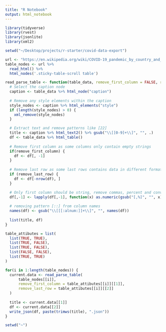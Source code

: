 ```yaml
---
title: "R Notebook"
output: html_notebook
---
```


```r
library(tidyverse)
library(rvest)
library(jsonlite)
library(xml2)

setwd("~/Desktop/projects/r-starter/covid-data-export")

url <- "https://en.wikipedia.org/wiki/COVID-19_pandemic_by_country_and_territory"
table_nodes <- url %>%
  read_html() %>%
  html_nodes('.sticky-table-scroll table')

read_parse_table <- function(table_data, remove_first_column = FALSE, remove_last_row = FALSE) {
  # Select the caption node
  caption <- table_data %>% html_node("caption")
  
  # Remove any style elements within the caption
  style_nodes <- caption %>% html_elements("style")
  if (length(style_nodes) > 0) {
    xml_remove(style_nodes)
  }

  # Extract text and remove patterns like [22]
  title <- caption %>% html_text2() %>% gsub("\\[[0-9]+\\]", "", .)
  df <- table_data %>% html_table()
  
  # Remove first column as some columns only contain empty strings
  if(remove_first_column) {
    df <- df[, -1]
  }
  
  # Remove last row as some last rows contains data in different format
  if (remove_last_row) {
    df <- df[-nrow(df), ]
  }

  # Only first column should be string, remove commas, percent and convert to numeric to all other columns
  df[,-1] <- lapply(df[,-1], function(x) as.numeric(gsub("[,%]", "", x)))
  
  # removing pattern [::] from column names
  names(df) <- gsub("\\[[[:alnum:]]+\\]", "", names(df)) 
  
  list(title, df)
}

table_attibutes = list(
  list(TRUE, TRUE),
  list(TRUE, FALSE),
  list(TRUE, FALSE),
  list(FALSE, FALSE),
  list(TRUE, TRUE)
)

for(i in 1:length(table_nodes)) {
  current.data <- read_parse_table(
      table_nodes[[i]],
      remove_first_column = table_attibutes[[i]][[1]],
      remove_last_row = table_attibutes[[i]][[2]]
  )
  
  title <- current.data[[1]]
  df <- current.data[[2]]
  write_json(df, paste(trimws(title), ".json"))
}

setwd("~")
```
